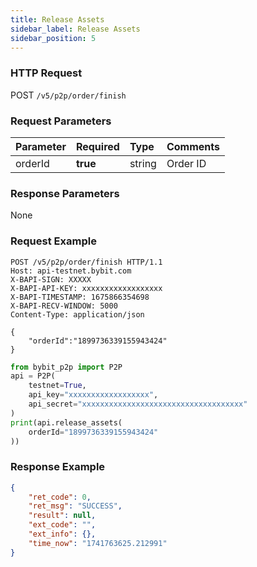 ```yaml
---
title: Release Assets
sidebar_label: Release Assets
sidebar_position: 5
---
```


### HTTP Request
POST `/v5/p2p/order/finish`

### Request Parameters
| Parameter | Required | Type | Comments|
|:----- |:-------|:-----|------ |
|orderId|**true** |string |Order ID |

### Response Parameters
None

### Request Example

<Tabs groupId="programming-languages">
<TabItem value="http" label="HTTP">

```http
POST /v5/p2p/order/finish HTTP/1.1
Host: api-testnet.bybit.com
X-BAPI-SIGN: XXXXX
X-BAPI-API-KEY: xxxxxxxxxxxxxxxxxx
X-BAPI-TIMESTAMP: 1675866354698
X-BAPI-RECV-WINDOW: 5000
Content-Type: application/json

{
    "orderId":"1899736339155943424"
}
```

</TabItem>
<TabItem value="python" label="Python">

```python
from bybit_p2p import P2P
api = P2P(
    testnet=True,
    api_key="xxxxxxxxxxxxxxxxxx",
    api_secret="xxxxxxxxxxxxxxxxxxxxxxxxxxxxxxxxxxxx"
)
print(api.release_assets(
    orderId="1899736339155943424"
))
```

</TabItem>
</Tabs>

### Response Example

```json
{
    "ret_code": 0,
    "ret_msg": "SUCCESS",
    "result": null,
    "ext_code": "",
    "ext_info": {},
    "time_now": "1741763625.212991"
}
```
